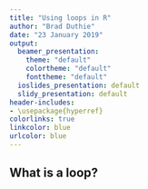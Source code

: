 ```yaml
---
title: "Using loops in R"
author: "Brad Duthie"
date: "23 January 2019"
output:
  beamer_presentation:
    theme: "default"
    colortheme: "default"
    fonttheme: "default"
  ioslides_presentation: default
  slidy_presentation: default
header-includes:
- \usepackage{hyperref}
colorlinks: true
linkcolor: blue
urlcolor: blue
---
```



## What is a loop?

\begin{columns}
\begin{column}{0.5\textwidth}

\textbf{A loop repeats the same set of instructions (i.e., `code') across a particular set of conditions}
\newline

\pause

Suppose you want to print the following sequence:
\newline

$1$, $\frac{1}{2}$, $3$, $\frac{1}{4}$, $\dots$, $999$,  $\frac{1}{1000}$
\newline

\pause

How would you do it in R (without a loop)?

\pause

\end{column}
\begin{column}{0.5\textwidth} 
How would you explain what you want to do (verbally)?
\pause
\newline
\begin{enumerate}
  \item For each integer from 1 to 1000
  \item If the number is odd, print it
  \item If the number is even, divide by the number then print it
  \item Stop when when finished printing
\end{enumerate}
\end{column}
\end{columns}













